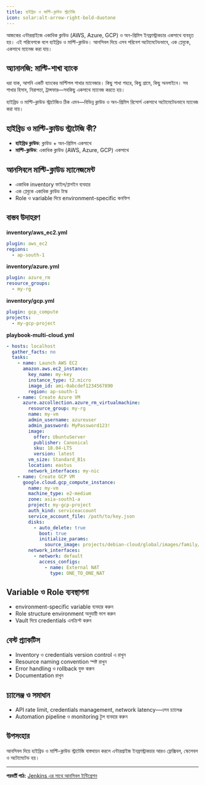 ```yaml
---
title: হাইব্রিড ও মাল্টি-ক্লাউড স্ট্রাটেজি
icon: solar:alt-arrow-right-bold-duotone
---
```


আজকের এন্টারপ্রাইজে একাধিক ক্লাউড (AWS, Azure, GCP) ও অন-প্রিমিস ইনফ্রাস্ট্রাকচার একসাথে ব্যবহৃত হয়। এই পরিবেশকে বলে হাইব্রিড ও মাল্টি-ক্লাউড। আনসিবল দিয়ে এসব পরিবেশ অটোমেটেডভাবে, এক প্লেবুকে, একসাথে ম্যানেজ করা যায়।

## অ্যানালজি: মাল্টি-শাখা ব্যাংক

ধরা যাক, আপনি একটি ব্যাংকের মাল্টিপল শাখার ম্যানেজার। কিছু শাখা শহরে, কিছু গ্রামে, কিছু অনলাইনে। সব শাখার হিসাব, নিরাপত্তা, ট্রান্সফার—সবকিছু একসাথে ম্যানেজ করতে হয়।

হাইব্রিড ও মাল্টি-ক্লাউড স্ট্রাটেজিও ঠিক এমন—বিভিন্ন ক্লাউড ও অন-প্রিমিস রিসোর্স একসাথে অটোমেটেডভাবে ম্যানেজ করা যায়।

## হাইব্রিড ও মাল্টি-ক্লাউড স্ট্রাটেজি কী?

- **হাইব্রিড ক্লাউড**: ক্লাউড + অন-প্রিমিস একসাথে
- **মাল্টি-ক্লাউড**: একাধিক ক্লাউড (AWS, Azure, GCP) একসাথে

## আনসিবলে মাল্টি-ক্লাউড ম্যানেজমেন্ট

- একাধিক inventory ফাইল/প্লাগইন ব্যবহার
- এক প্লেবুকে একাধিক ক্লাউড টাস্ক
- Role ও variable দিয়ে environment-specific কনফিগ

## বাস্তব উদাহরণ

**inventory/aws_ec2.yml**
```yaml
plugin: aws_ec2
regions:
  - ap-south-1
```

**inventory/azure.yml**
```yaml
plugin: azure_rm
resource_groups:
  - my-rg
```

**inventory/gcp.yml**
```yaml
plugin: gcp_compute
projects:
  - my-gcp-project
```

**playbook-multi-cloud.yml**
```yaml
- hosts: localhost
  gather_facts: no
  tasks:
    - name: Launch AWS EC2
      amazon.aws.ec2_instance:
        key_name: my-key
        instance_type: t2.micro
        image_id: ami-0abcdef1234567890
        region: ap-south-1
    - name: Create Azure VM
      azure.azcollection.azure_rm_virtualmachine:
        resource_group: my-rg
        name: my-vm
        admin_username: azureuser
        admin_password: MyPassword123!
        image:
          offer: UbuntuServer
          publisher: Canonical
          sku: 18.04-LTS
          version: latest
        vm_size: Standard_B1s
        location: eastus
        network_interfaces: my-nic
    - name: Create GCP VM
      google.cloud.gcp_compute_instance:
        name: my-vm
        machine_type: e2-medium
        zone: asia-south1-a
        project: my-gcp-project
        auth_kind: serviceaccount
        service_account_file: /path/to/key.json
        disks:
          - auto_delete: true
            boot: true
            initialize_params:
              source_image: projects/debian-cloud/global/images/family/debian-11
        network_interfaces:
          - network: default
            access_configs:
              - name: External NAT
                type: ONE_TO_ONE_NAT
```

## Variable ও Role ব্যবস্থাপনা

- environment-specific variable ব্যবহার করুন
- Role structure environment অনুযায়ী ভাগ করুন
- Vault দিয়ে credentials এনক্রিপ্ট করুন

## বেস্ট প্র্যাকটিস

- Inventory ও credentials version control এ রাখুন
- Resource naming convention স্পষ্ট রাখুন
- Error handling ও rollback যুক্ত করুন
- Documentation রাখুন

## চ্যালেঞ্জ ও সমাধান

- API rate limit, credentials management, network latency—এসব চ্যালেঞ্জ
- Automation pipeline ও monitoring টুল ব্যবহার করুন

## উপসংহার

আনসিবল দিয়ে হাইব্রিড ও মাল্টি-ক্লাউড স্ট্রাটেজি বাস্তবায়ন করলে এন্টারপ্রাইজ ইনফ্রাস্ট্রাকচার আরও ফ্লেক্সিবল, স্কেলেবল ও অটোমেটেড হয়।

---

**পরবর্তী পাঠ:** [Jenkins এর সাথে আনসিবল ইন্টিগ্রেশন](/ansible/jenkins-integration)

